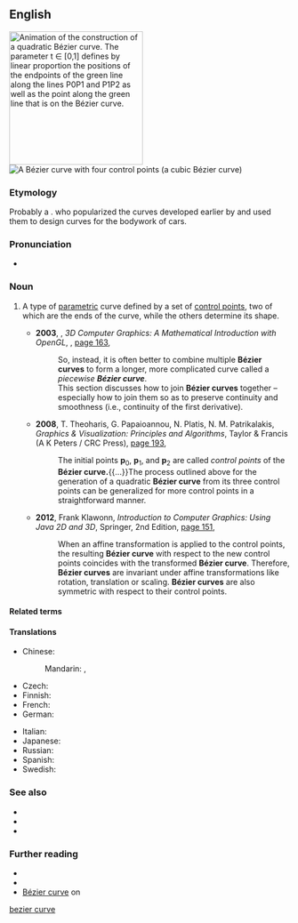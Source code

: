 ==English==
{{wikipedia}}
[[File:Bézier 2 big.gif|right|thumb|240px|Animation of the construction of a quadratic '''Bézier curve'''. The parameter ''t'' &isin; [0,1] defines by linear proportion the positions of the endpoints of the green line along the lines P<sub>0</sub>P<sub>1</sub> and P<sub>1</sub>P<sub>2</sub> as well as the point along the green line that is on the '''Bézier curve'''.]]
[[File:Bezier_curve.svg|right|thumb|A '''Bézier curve''' with four control points (a cubic '''Bézier curve''')]]

===Etymology===
Probably a {{calque|en|fr|courbe de Bézier|nocap=1}}. {{named-after|en|occ=Renault engineer|Pierre Bézier|wplink==}} who popularized the curves developed earlier by {{w|Paul de Casteljau}} and used them to design curves for the bodywork of cars.

===Pronunciation===
* {{IPA|en|[bezje kɜːv]}}

===Noun===
{{en-noun}}

# {{lb|en|mathematics|computer graphics}} A type of [[parametric]] curve defined by a set of [[control point]]s, two of which are the ends of the curve, while the others determine its shape. {{defdate|From 1960s.}}
#: {{ux|en|'''Bézier curves''' are applied, for example in [[computer graphics]] and [[animation]], to produce smooth, infinitely scalable curves.}}
#: {{syn|en|bezier}}
#* '''2003''', {{w|Samuel Buss|Samuel R. Buss}}, ''3D Computer Graphics: A Mathematical Introduction with OpenGL'', {{w|Cambridge University Press}}, [https://books.google.com.au/books?id=LBm1khtUX0cC&pg=PA163&dq=%22B%C3%A9zier+curve%22%7C%22B%C3%A9zier+curves%22&hl=en&newbks=1&newbks_redir=0&sa=X&ved=2ahUKEwiPvu-Y3fPyAhUWq5UCHW6WDBAQ6AF6BAghEAI#v=onepage&q=%22B%C3%A9zier%20curve%22%7C%22B%C3%A9zier%20curves%22&f=false page 163],
#*: So, instead, it is often better to combine multiple '''Bézier curves''' to form a longer, more complicated curve called a ''piecewise '''Bézier curve'''''.
#*: This section discusses how to join '''Bézier curves''' together – especially how to join them so as to preserve continuity and smoothness (i.e., continuity of the first derivative).
#* '''2008''', T. Theoharis, G. Papaioannou, N. Platis, N. M. Patrikalakis, ''Graphics & Visualization: Principles and Algorithms'', Taylor & Francis (A K Peters / CRC Press), [https://books.google.com.au/books?id=9UwhIdwmS9cC&pg=PA193&dq=%22B%C3%A9zier+curve%22%7C%22B%C3%A9zier+curves%22&hl=en&newbks=1&newbks_redir=0&sa=X&ved=2ahUKEwiPvu-Y3fPyAhUWq5UCHW6WDBAQ6AF6BAhTEAI#v=onepage&q=%22B%C3%A9zier%20curve%22%7C%22B%C3%A9zier%20curves%22&f=false page 193],
#*: The initial points '''p'''<sub>0</sub>, '''p'''<sub>1</sub>, and '''p'''<sub>2</sub> are called ''control points'' of the '''Bézier curve.'''{{...}}The process outlined above for the generation of a quadratic '''Bézier curve''' from its three control points can be generalized for more control points in a straightforward manner.
#* '''2012''', Frank Klawonn, ''Introduction to Computer Graphics: Using Java 2D and 3D'', Springer, 2nd Edition, [https://books.google.com.au/books?id=Kw4rxkDvDsIC&pg=PA151&dq=%22B%C3%A9zier+curve%22%7C%22B%C3%A9zier+curves%22&hl=en&newbks=1&newbks_redir=0&sa=X&ved=2ahUKEwiPvu-Y3fPyAhUWq5UCHW6WDBAQ6AF6BAhZEAI#v=onepage&q=%22B%C3%A9zier%20curve%22%7C%22B%C3%A9zier%20curves%22&f=false page 151],
#*: When an affine transformation is applied to the control points, the resulting '''Bézier curve''' with respect to the new control points coincides with the transformed '''Bézier curve'''. Therefore, '''Bézier curves''' are invariant under affine transformations like rotation, translation or scaling. '''Bézier curves''' are also symmetric with respect to their control points.

====Related terms====
{{rel4|en
|bezier
|Bézier coefficient
|Bézier spline
|Bézier surface
|Bézier triangle
}}

====Translations====
{{trans-top|kind of parametric curve}}
* Chinese:
*: Mandarin: {{t+|cmn|貝茲曲線|sc=Hani}}, {{t+|cmn|贝兹曲线|tr=Bèizī qǔxiàn|sc=Hani}}
* Czech: {{t|cs|Bézierova křivka|f}}
* Finnish: {{t|fi|Bézier-käyrä}}
* French: {{t|fr|courbe de Bézier|f}}
* German: {{t|de|Bézierkurve|f}}
{{trans-mid}}
* Italian: {{t|it|curva di Bézier|f}}
* Japanese: {{t|ja|ベジェ曲線|tr=Beje kyokusen|sc=Jpan}}
* Russian: {{t|ru|крива́я Безье́|f}}
* Spanish: {{t|es|curva de Bézier|f}}
* Swedish: {{t|sv|Bézier-kurva|c}}
{{trans-bottom}}

===See also===
* {{l|en|Bernstein form}}
* {{l|en|control point}}
* {{l|en|spline}}

===Further reading===
* {{pedia|Bernstein polynomial}}
* {{pedia|De Casteljau's algorithm}}
* [https://encyclopediaofmath.org/wiki/B%C3%A9zier_curve Bézier curve] on {{w|Encyclopedia of Mathematics}}

[[Category:English terms spelled with É|bezier curve]]